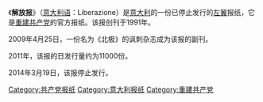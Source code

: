 {{expand|time=2015-10-12T05:40:33+00:00}}
{{unreferenced|time=2015-10-12T05:40:33+00:00}}
{{Infobox Newspaper
| name = 解放報
| image = 
| caption = 
| type = [[日報|日報]]
| format = [[紧凑版|紧凑版]]
| foundation =1991年10月11日<small>（周报）</small><br>1995年4月8日<small>（日报）</small>
| owners = [[重建共产党|重建共产党]]
| political = [[共產主義|共產主義]]<br>[[左派|左派]] |
| headquarters = [[羅馬|羅馬]], [[義大利|義大利]]
| website = [http://www.liberazione.it/ www.liberazione.it]
}}
《'''解放报'''》（[[意大利语|意大利语]]：Liberazione）是[[意大利|意大利]]的一份已停止发行的[[左翼|左翼]]报纸，它是[[重建共产党|重建共产党]]的官方报纸。该报创刊于1991年。

2009年4月25日，一份名为《北极》的讽刺杂志成为该报的副刊。

2011年，该报的日发行量约为11000份。

2014年3月19日，该报停止发行。

[[Category:共产党报纸|Category:共产党报纸]]
[[Category:意大利报纸|Category:意大利报纸]]
[[Category:重建共产党|Category:重建共产党]]